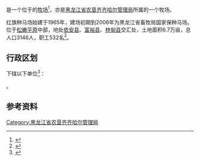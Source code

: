 {{中国乡级行政区|23/02/23/501/000
|行政区全称           = {{PAGENAMEBASE}}
|上级行政区           = [[黑龙江省农垦齐齐哈尔管理局|黑龙江省农垦齐齐哈尔管理局]]
}}

'''{{PAGENAMEBASE}}'''是一个位于{{PRC admin/fullname|23/02/23/501/000|3}}的[[牧场|牧场]]<ref>{{PRC admin/ref sgc|{{PRC admin/parent|23/02/23/501/000}}}}</ref>，亦是[[黑龙江省农垦齐齐哈尔管理局|黑龙江省农垦齐齐哈尔管理局]]所属的一个牧场。

红旗种马场始建于1965年，建场初期到2006年为黑龙江省畜牧局国家保种马场。位于[[松嫩平原|松嫩平原]]中部，地处[[依安县|依安县]]、[[富裕县|富裕县]]、[[林甸县|林甸县]]交汇处，土地面积6.7万亩，总人口3146人，职工532名<ref>{{cite web |title=红旗种马场 |url=http://zw.chinabdh.com/hqzmc/index.jhtml |website=黑龙江省农垦总局}}</ref>。

== 行政区划 ==
{{PAGENAMEBASE}}下辖以下单位<ref>{{PRC admin/ref sgc|23/02/23/501/000}}</ref>：

{{PRC admin/children|23/02/23/501/000}}。

== 参考资料 ==
{{reflist}}

{{黑龙江行政区划小作品}}
{{PRC admin/navcat|23/02/23/501/000}}
{{黑龙江省农垦总局}}

[[Category:黑龙江省农垦齐齐哈尔管理局|Category:黑龙江省农垦齐齐哈尔管理局]]